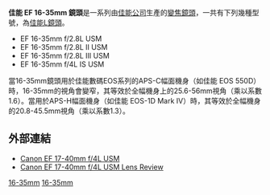 {{Infobox photographic lens
| name         = EF 16-35mm {{f/}}2.8/L USM
| image        = Canon 16-35 L IMG 0157.JPG
| maker        = [[佳能|佳能]]
| feat-is      = n
| feat-usm     = y
| feat-sbf     = n
| feat-macro   = n
| feat-special = 
| type         = z
| application  = Ultra-Wide Zoom
| flength      = 16-35mm
| fov          = 1.0
| aperture     = {{f/}}2.8 - {{f/}}22
| groups       = 10 (12 ver. II)
| elements     = 14 (16 ver. II)
| diaphragm    = 7
| close-dist   = 280mm
| max-mag      = 0.22
| weight       = 600 g (version I)<br> 635 g (version II) 
| max-diameter = 83.5mm <br>88.5mm (version II) 
| max-length   = 103 mm <br> 111.6mm (version II) 
| filter       = 77mm<br> 82mm (version II) 
| hood         = EW-83E <br>EW-88 (version II) 
| case         = 
| av-horiz     = 98° – 54°
| av-vert      = 74°10' – 38°
| av-diag      = 108°10' – 63°
| start        = September 2001  <br>2007  (version II)
| msrp         = $1,699.00 
| category     = Canon EF lenses
}}

'''佳能 EF 16-35mm 鏡頭'''是一系列由[[佳能公司|佳能公司]]生產的[[變焦鏡頭|變焦鏡頭]]，一共有下列幾種型號，為[[佳能L鏡頭|佳能L鏡頭]]。
*EF 16-35mm f/2.8L USM
*EF 16-35mm f/2.8L II USM
*EF 16-35mm f/2.8L III USM
*EF 16-35mm f/4L IS USM

當16-35mm鏡頭用於佳能數碼EOS系列的APS-C幅面機身（如佳能 EOS 550D）時，16-35mm的視角會變窄，其等效於全幅機身上的25.6-56mm視角（乘以系數1.6）。當用於APS-H幅面機身（如佳能 EOS-1D Mark IV）時，其等效於全幅機身的20.8-45.5mm視角（乘以系數1.3）。

== 外部連結 ==
* [http://www.usa.canon.com/consumer/controller?act=ModelDetailAct&fcategoryid=148&modelid=8940 Canon EF 17-40mm f/4L USM] {{Wayback|url=http://www.usa.canon.com/consumer/controller?act=ModelDetailAct&fcategoryid=148&modelid=8940 |date=20210505231138 }}
* [http://lens-reviews.com/Lenses/Canon/Canon-EF-17-40mm-f4L-USM.html Canon EF 17-40mm f/4L USM Lens Review]{{Wayback|url=http://lens-reviews.com/Lenses/Canon/Canon-EF-17-40mm-f4L-USM.html |date=20090226215729 }}

{{Canon EF lenses}}

[[Category:佳能EF接環鏡頭|16-35mm]]
[[Category:佳能L镜头系列|16-35mm]]
